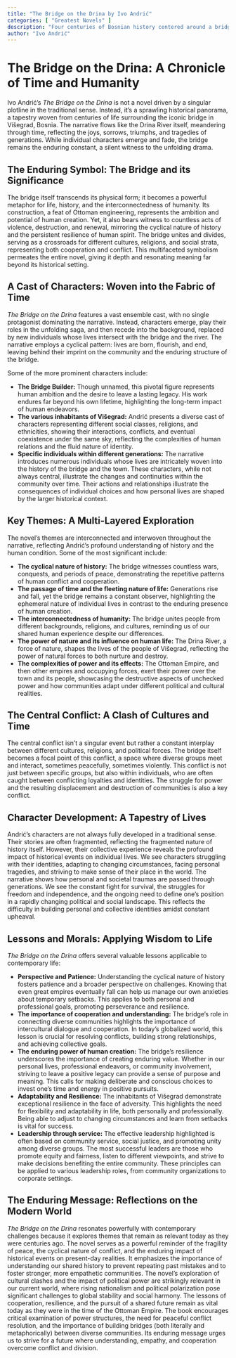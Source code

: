 ```yaml
---
title: "The Bridge on the Drina by Ivo Andrić"
categories: [ "Greatest Novels" ]
description: "Four centuries of Bosnian history centered around a bridge."
author: "Ivo Andrić"
---
```

# The Bridge on the Drina: A Chronicle of Time and Humanity

Ivo Andrić's *The Bridge on the Drina* is not a novel driven by a singular plotline in the traditional sense. Instead, it's a sprawling historical panorama, a tapestry woven from centuries of life surrounding the iconic bridge in Višegrad, Bosnia. The narrative flows like the Drina River itself, meandering through time, reflecting the joys, sorrows, triumphs, and tragedies of generations. While individual characters emerge and fade, the bridge remains the enduring constant, a silent witness to the unfolding drama.


## The Enduring Symbol: The Bridge and its Significance

The bridge itself transcends its physical form; it becomes a powerful metaphor for life, history, and the interconnectedness of humanity.  Its construction, a feat of Ottoman engineering, represents the ambition and potential of human creation.  Yet, it also bears witness to countless acts of violence, destruction, and renewal, mirroring the cyclical nature of history and the persistent resilience of human spirit.  The bridge unites and divides, serving as a crossroads for different cultures, religions, and social strata, representing both cooperation and conflict. This multifaceted symbolism permeates the entire novel, giving it depth and resonating meaning far beyond its historical setting.


## A Cast of Characters: Woven into the Fabric of Time

*The Bridge on the Drina* features a vast ensemble cast, with no single protagonist dominating the narrative. Instead, characters emerge, play their roles in the unfolding saga, and then recede into the background, replaced by new individuals whose lives intersect with the bridge and the river.  The narrative employs a cyclical pattern: lives are born, flourish, and end, leaving behind their imprint on the community and the enduring structure of the bridge.

Some of the more prominent characters include:

* **The Bridge Builder:** Though unnamed, this pivotal figure represents human ambition and the desire to leave a lasting legacy.  His work endures far beyond his own lifetime, highlighting the long-term impact of human endeavors.
* **The various inhabitants of Višegrad:** Andrić presents a diverse cast of characters representing different social classes, religions, and ethnicities, showing their interactions, conflicts, and eventual coexistence under the same sky, reflecting the complexities of human relations and the fluid nature of identity.
* **Specific individuals within different generations:** The narrative introduces numerous individuals whose lives are intricately woven into the history of the bridge and the town.  These characters, while not always central, illustrate the changes and continuities within the community over time. Their actions and relationships illustrate the consequences of individual choices and how personal lives are shaped by the larger historical context.


## Key Themes: A Multi-Layered Exploration

The novel's themes are interconnected and interwoven throughout the narrative, reflecting Andrić's profound understanding of history and the human condition.  Some of the most significant include:

* **The cyclical nature of history:** The bridge witnesses countless wars, conquests, and periods of peace, demonstrating the repetitive patterns of human conflict and cooperation.
* **The passage of time and the fleeting nature of life:**  Generations rise and fall, yet the bridge remains a constant observer, highlighting the ephemeral nature of individual lives in contrast to the enduring presence of human creation.
* **The interconnectedness of humanity:** The bridge unites people from different backgrounds, religions, and cultures, reminding us of our shared human experience despite our differences.
* **The power of nature and its influence on human life:** The Drina River, a force of nature, shapes the lives of the people of Višegrad, reflecting the power of natural forces to both nurture and destroy.
* **The complexities of power and its effects:** The Ottoman Empire, and then other empires and occupying forces, exert their power over the town and its people, showcasing the destructive aspects of unchecked power and how communities adapt under different political and cultural realities.


## The Central Conflict: A Clash of Cultures and Time

The central conflict isn't a singular event but rather a constant interplay between different cultures, religions, and political forces.  The bridge itself becomes a focal point of this conflict, a space where diverse groups meet and interact, sometimes peacefully, sometimes violently.  This conflict is not just between specific groups, but also within individuals, who are often caught between conflicting loyalties and identities.  The struggle for power and the resulting displacement and destruction of communities is also a key conflict.


## Character Development: A Tapestry of Lives

Andrić's characters are not always fully developed in a traditional sense.  Their stories are often fragmented, reflecting the fragmented nature of history itself. However, their collective experience reveals the profound impact of historical events on individual lives.  We see characters struggling with their identities, adapting to changing circumstances, facing personal tragedies, and striving to make sense of their place in the world. The narrative shows how personal and societal traumas are passed through generations.  We see the constant fight for survival, the struggles for freedom and independence, and the ongoing need to define one’s position in a rapidly changing political and social landscape. This reflects the difficulty in building personal and collective identities amidst constant upheaval.


## Lessons and Morals: Applying Wisdom to Life

*The Bridge on the Drina* offers several valuable lessons applicable to contemporary life:

* **Perspective and Patience:** Understanding the cyclical nature of history fosters patience and a broader perspective on challenges.  Knowing that even great empires eventually fall can help us manage our own anxieties about temporary setbacks.  This applies to both personal and professional goals, promoting perseverance and resilience.
* **The importance of cooperation and understanding:** The bridge’s role in connecting diverse communities highlights the importance of intercultural dialogue and cooperation.  In today's globalized world, this lesson is crucial for resolving conflicts, building strong relationships, and achieving collective goals.
* **The enduring power of human creation:** The bridge’s resilience underscores the importance of creating enduring value.  Whether in our personal lives, professional endeavors, or community involvement, striving to leave a positive legacy can provide a sense of purpose and meaning. This calls for making deliberate and conscious choices to invest one’s time and energy in positive pursuits.
* **Adaptability and Resilience:** The inhabitants of Višegrad demonstrate exceptional resilience in the face of adversity. This highlights the need for flexibility and adaptability in life, both personally and professionally.  Being able to adjust to changing circumstances and learn from setbacks is vital for success.
* **Leadership through service:** The effective leadership highlighted is often based on community service, social justice, and promoting unity among diverse groups. The most successful leaders are those who promote equity and fairness, listen to different viewpoints, and strive to make decisions benefiting the entire community.  These principles can be applied to various leadership roles, from community organizations to corporate settings.


## The Enduring Message: Reflections on the Modern World

*The Bridge on the Drina* resonates powerfully with contemporary challenges because it explores themes that remain as relevant today as they were centuries ago. The novel serves as a powerful reminder of the fragility of peace, the cyclical nature of conflict, and the enduring impact of historical events on present-day realities. It emphasizes the importance of understanding our shared history to prevent repeating past mistakes and to foster stronger, more empathetic communities. The novel’s exploration of cultural clashes and the impact of political power are strikingly relevant in our current world, where rising nationalism and political polarization pose significant challenges to global stability and social harmony.  The lessons of cooperation, resilience, and the pursuit of a shared future remain as vital today as they were in the time of the Ottoman Empire. The book encourages critical examination of power structures, the need for peaceful conflict resolution, and the importance of building bridges (both literally and metaphorically) between diverse communities.  Its enduring message urges us to strive for a future where understanding, empathy, and cooperation overcome conflict and division.

